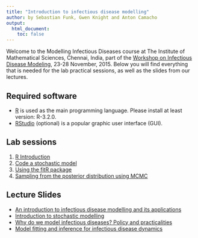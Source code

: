 ```yaml
---
title: "Introduction to infectious disease modelling"
author: by Sebastian Funk, Gwen Knight and Anton Camacho
output:
  html_document:
    toc: false  
---
```


Welcome to the Modelling Infectious Diseases course at The Institute of Mathematical Sciences, Chennai, India, part of the [Workshop on Infectious Disease Modeling](http://www.imsc.res.in/~sitabhra/meetings/infection15/), 23-28 November, 2015. Below you will find everything that is needed for the lab practical sessions, as well as the slides from our lectures.


## Required software
* [R](http://cran.r-project.org) is used as the main programming language. Please install at least version: R-3.2.0.
* [RStudio](http://www.rstudio.com/products/rstudio/download/) (optional) is a popular graphic user interface (GUI).

## Lab sessions

1. [R Introduction](intro_to_r_gk.html)
2. [Code a stochastic model](code_sto_model.html)
3. [Using the fitR package](using_fitR.html)
4. [Sampling from the posterior distribution using MCMC](mcmc.html)

## Lecture Slides

* [An introduction to infectious disease modelling and its applications](intro_modelling_chennai.pdf)
* [Introduction to stochastic modelling](intro_sto_modelling.pdf)
* [Why do we model infectious diseases? Policy and practicalities](interventions.pdf)
* [Model fitting and inference for infectious disease dynamics](intro_inference_chennai_slides.pdf)
